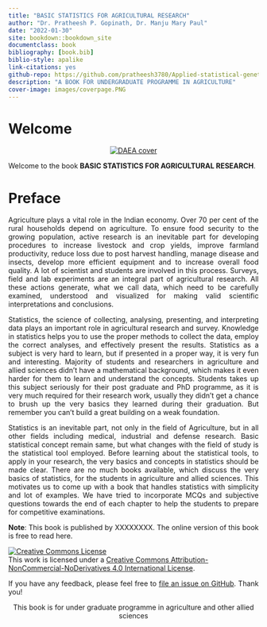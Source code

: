 ---
title: "BASIC STATISTICS FOR AGRICULTURAL RESEARCH"
author: "Dr. Pratheesh P. Gopinath, Dr. Manju Mary Paul"
date: "2022-01-30"
site: bookdown::bookdown_site
documentclass: book
bibliography: [book.bib]
biblio-style: apalike
link-citations: yes
github-repo: https://github.com/pratheesh3780/Applied-statistical-genetics
description: "A BOOK FOR UNDERGRADUATE PROGRAMME IN AGRICULTURE"
cover-image: images/coverpage.PNG
---  
 

# Welcome {-} 
<p style="text-align: center;"><a href="https://coavellayani.kau.in/people/dr-pratheesh-p-gopinath"><img src="images/cover.png" alt="DAEA cover" /></a></p>  
Welcome to the book **BASIC STATISTICS FOR AGRICULTURAL RESEARCH**.

# Preface {-}  
<p style="text-align: justify;">Agriculture plays a vital role in the Indian economy. Over 70 per cent of the rural households depend on agriculture. To ensure food security to the growing population, active research is an inevitable part for developing procedures to increase livestock and crop yields, improve farmland productivity, reduce loss due to post harvest handling, manage disease and insects, develop more efficient equipment and to increase overall food quality. A lot of scientist and students are involved in this process. Surveys, field and lab experiments are an integral part of agricultural research. All these actions generate, what we call data, which need to be carefully examined, understood and visualized for making valid scientific interpretations and conclusions.</p>

<p style="text-align: justify;">Statistics, the science of collecting, analysing, presenting, and interpreting data plays an important role in agricultural research and survey. Knowledge in statistics helps you to use the proper methods to collect the data, employ the correct analyses, and effectively present the results. Statistics as a subject is very hard to learn, but if presented in a proper way, it is very fun and interesting. Majority of students and researchers in agriculture and allied sciences didn’t have a mathematical background, which makes it even harder for them to learn and understand the concepts. Students takes up this subject seriously for their post graduate and PhD programme, as it is very much required for their research work, usually they didn't get a chance to brush up the very basics they learned during their graduation. But remember you can't build a great building on a weak foundation.</p>  

<p style="text-align: justify;">Statistics is an inevitable part, not only in the field of Agriculture, but in all other fields including medical, industrial and defense research. Basic statistical concept remain same, but what changes with the field of study is the statistical tool employed. Before learning about the statistical tools, to apply in your research, the very basics and concepts in statistics should be made clear. There are no much books available, which discuss the very basics of statistics, for the students in agriculture and allied sciences. This motivates us to come up with a book that handles statistics with simplicity and lot of examples. We have tried to incorporate MCQs and subjective questions towards the end of each chapter to help the students to prepare for competitive examinations.</p>  

<p style="text-align: justify;"> **Note**: This book is published by XXXXXXXX. The online version of this book is free to read here.</p> 
````{=html}
<a rel="license" href="http://creativecommons.org/licenses/by-nc-nd/4.0/"><img alt="Creative Commons License" style="border-width:0" src="https://i.creativecommons.org/l/by-nc-nd/4.0/88x31.png" /></a><br />This work is licensed under a <a rel="license" href="http://creativecommons.org/licenses/by-nc-nd/4.0/">Creative Commons Attribution-NonCommercial-NoDerivatives 4.0 International License</a>.
````
<p style="text-align: justify;">If you have any feedback, please feel free to [file an issue on GitHub](https://github.com/pratheesh3780/basic-statistics). Thank you!</p>  

<p style="text-align: center;">This book is for under graduate programme in agriculture and other allied sciences </p>  





